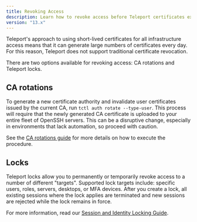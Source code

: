 ```yaml
---
title: Revoking Access
description: Learn how to revoke access before Teleport certificates expire
version: "13.x"
---
```


Teleport's approach to using short-lived certificates for all infrastructure
access means that it can generate large numbers of certificates every day. For
this reason, Teleport does not support traditional certificate revocation.

There are two options available for revoking access: CA rotations and Teleport locks.

## CA rotations

To generate a new certificate authority and invalidate user certificates issued
by the current CA, run `tctl auth rotate --type-user`. This process will require
that the newly generated CA certificate is uploaded to your entire fleet of
OpenSSH servers. This can be a disruptive change, especially in environments
that lack automation, so proceed with caution.

See the [CA rotations guide](/docs/ver/13.x/management/operations/ca-rotation) for more details on
how to execute the procedure.

## Locks

Teleport locks allow you to permanently or temporarily revoke access to a number
of different "targets". Supported lock targets include: specific users, roles,
servers, desktops, or MFA devices. After you create a lock, all existing
sessions where the lock applies are terminated and new sessions are rejected
while the lock remains in force.

For more information, read our
[Session and Identity Locking Guide](/docs/ver/13.x/access-controls/guides/locking).
